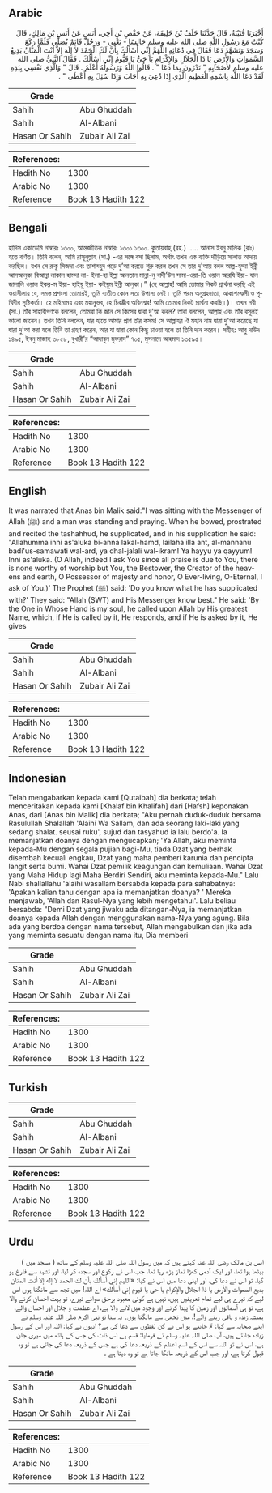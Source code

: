 ## Arabic


<div dir="rtl" lang="ar" style={{fontSize:'larger',backgroundColor:'#f8f9fa',padding:20}}>
أَخْبَرَنَا قُتَيْبَةُ، قَالَ حَدَّثَنَا خَلَفُ بْنُ خَلِيفَةَ، عَنْ حَفْصِ بْنِ أَخِي، أَنَسٍ عَنْ أَنَسِ بْنِ مَالِكٍ، قَالَ كُنْتُ مَعَ رَسُولِ اللَّهِ صلى الله عليه وسلم جَالِسًا - يَعْنِي - وَرَجُلٌ قَائِمٌ يُصَلِّي فَلَمَّا رَكَعَ وَسَجَدَ وَتَشَهَّدَ دَعَا فَقَالَ فِي دُعَائِهِ اللَّهُمَّ إِنِّي أَسْأَلُكَ بِأَنَّ لَكَ الْحَمْدَ لاَ إِلَهَ إِلاَّ أَنْتَ الْمَنَّانُ بَدِيعُ السَّمَوَاتِ وَالأَرْضِ يَا ذَا الْجَلاَلِ وَالإِكْرَامِ يَا حَىُّ يَا قَيُّومُ إِنِّي أَسْأَلُكَ ‏.‏ فَقَالَ النَّبِيُّ صلى الله عليه وسلم لأَصْحَابِهِ ‏"‏ تَدْرُونَ بِمَا دَعَا ‏"‏ ‏.‏ قَالُوا اللَّهُ وَرَسُولُهُ أَعْلَمُ ‏.‏ قَالَ ‏"‏ وَالَّذِي نَفْسِي بِيَدِهِ لَقَدْ دَعَا اللَّهَ بِاسْمِهِ الْعَظِيمِ الَّذِي إِذَا دُعِيَ بِهِ أَجَابَ وَإِذَا سُئِلَ بِهِ أَعْطَى ‏"‏ ‏.‏
</div>
<div style={{backgroundColor:'#f8f9fa',padding:20, marginBottom: 10}}><table> <thead> <tr> <th>Grade</th> <th></th> </tr> </thead> <tbody> <tr><td>Sahih</td><td>Abu Ghuddah</td></tr><tr><td>Sahih</td><td>Al-Albani</td></tr><tr><td>Hasan Or Sahih</td><td>Zubair Ali Zai</td></tr></tbody></table><table> <thead> <tr> <th>References:</th> <th></th> </tr> </thead> <tbody><tr><td>Hadith No</td><td>1300</td></tr><tr><td>Arabic No</td><td>1300</td></tr><tr><td>Reference</td><td>Book 13 Hadith 122</td></tr></tbody></table></div>

## Bengali


<div dir="ltr" lang="bn" style={{fontSize:'larger',backgroundColor:'#f8f9fa',padding:20}}>
হাদিস একাডেমি নাম্বারঃ ১৩০০, আন্তর্জাতিক নাম্বারঃ ১৩০১ ১৩০০. কুতায়বাহ্ (রহ.) ..... আনাস ইবনু মালিক (রাঃ) হতে বর্ণিত। তিনি বলেন, আমি রাসূলুল্লাহ (সা.) -এর সঙ্গে বসা ছিলাম, অর্থাৎ তখন এক ব্যক্তি দাঁড়িয়ে সালাত আদায় করছিল। যখন সে রুকূ সিজদা এবং তাশাহ্হুদ পড়ে দু’আ করতে শুরু করল তখন সে তার দু'আয় বলল আল্ল-হুম্মা ইন্নী আসআলুকা বিআন্না লাকাল হামদা লা- ইলা-হা ইল্লা আনতাল মান্না-নু বাদী’উস সামা-ওয়া-তি ওয়াল আরযি ইয়া- যাল জালালি ওয়াল ইকর-ম ইয়া- হাইয়ু ইয়া- কইয়ুম ইন্নী আলুকা।” (হে আল্লাহ! আমি তোমার নিকট প্রার্থনা করছি এই ওয়াসীলায় যে, সমস্ত প্রশংসা তোমারই, তুমি ব্যতীত কোন সত্য উপাস্য নেই। তুমি পরম অনুগ্রহদাতা, আকাশমণ্ডলী ও পৃথিবীর সৃষ্টিকর্তা। হে মহিমাময় এবং মহানুভব, হে চিরঞ্জীব অবিনশ্বর! আমি তোমার নিকট প্রার্থনা করছি।)। তখন নবী (সা.) তাঁর সাহাবীগণকে বললেন, তোমরা কি জান সে কিসের দ্বারা দু'আ করল? তারা বললেন, আল্লাহ এবং তাঁর রসূলই ভালো জানেন। তখন তিনি বললেন, যার হাতে আমার প্রাণ তাঁর কসম! সে আল্লাহর ঐ মহান নাম দ্বারা দু'আ করেছে যা দ্বারা দু'আ করা হলে তিনি তা গ্রহণ করেন, আর যা দ্বারা কোন কিছু চাওয়া হলে তা তিনি দান করেন। সহীহ: আবু দাউদ ১৪৯৫, ইবনু মাজাহ ৩৮৫৮, বুখারী’র “আদাবুল মুফরাদ” ৭০৫, মুসনাদে আহমাদ ১৩৫৯৫।
</div>
<div style={{backgroundColor:'#f8f9fa',padding:20, marginBottom: 10}}><table> <thead> <tr> <th>Grade</th> <th></th> </tr> </thead> <tbody> <tr><td>Sahih</td><td>Abu Ghuddah</td></tr><tr><td>Sahih</td><td>Al-Albani</td></tr><tr><td>Hasan Or Sahih</td><td>Zubair Ali Zai</td></tr></tbody></table><table> <thead> <tr> <th>References:</th> <th></th> </tr> </thead> <tbody><tr><td>Hadith No</td><td>1300</td></tr><tr><td>Arabic No</td><td>1300</td></tr><tr><td>Reference</td><td>Book 13 Hadith 122</td></tr></tbody></table></div>

## English


<div dir="ltr" lang="en" style={{fontSize:'larger',backgroundColor:'#f8f9fa',padding:20}}>
It was narrated that Anas bin Malik said:"I was sitting with the Messenger of Allah (ﷺ) and a man was standing and praying. When he bowed, prostrated and recited the tashahhud, he supplicated, and in his supplication he said: "Allahumma inni as'aluka bi-anna lakal-hamd, lailaha illa ant, al-mannanu badi'us-samawati wal-ard, ya dhal-jalali wal-ikram! Ya hayyu ya qayyum! Inni as'aluka. (O Allah, indeed I ask You since all praise is due to You, there is none worthy of worship but You, the Bestower, the Creator of the heavens and earth, O Possessor of majesty and honor, O Ever-living, O-Eternal, I ask of You.)' The Prophet (ﷺ) said: 'Do you know what he has supplicated with?' They said: "Allah (SWT) and His Messenger know best." He said: 'By the One in Whose Hand is my soul, he called upon Allah by His greatest Name, which, if He is called by it, He responds, and if He is asked by it, He gives
</div>
<div style={{backgroundColor:'#f8f9fa',padding:20, marginBottom: 10}}><table> <thead> <tr> <th>Grade</th> <th></th> </tr> </thead> <tbody> <tr><td>Sahih</td><td>Abu Ghuddah</td></tr><tr><td>Sahih</td><td>Al-Albani</td></tr><tr><td>Hasan Or Sahih</td><td>Zubair Ali Zai</td></tr></tbody></table><table> <thead> <tr> <th>References:</th> <th></th> </tr> </thead> <tbody><tr><td>Hadith No</td><td>1300</td></tr><tr><td>Arabic No</td><td>1300</td></tr><tr><td>Reference</td><td>Book 13 Hadith 122</td></tr></tbody></table></div>

## Indonesian


<div dir="ltr" lang="id" style={{fontSize:'larger',backgroundColor:'#f8f9fa',padding:20}}>
Telah mengabarkan kepada kami [Qutaibah] dia berkata; telah menceritakan kepada kami [Khalaf bin Khalifah] dari [Hafsh] keponakan Anas, dari [Anas bin Malik] dia berkata; "Aku pernah duduk-duduk bersama Rasulullah Shalallah 'Alaihi Wa Sallam, dan ada seorang laki-laki yang sedang shalat. seusai ruku', sujud dan tasyahud ia lalu berdo'a. Ia memanjatkan doanya dengan mengucapkan; 'Ya Allah, aku meminta kepada-Mu dengan segala pujian bagi-Mu, tiada Dzat yang berhak disembah kecuali engkau, Dzat yang maha pemberi karunia dan pencipta langit serta bumi. Wahai Dzat pemilik keagungan dan kemuliaan. Wahai Dzat yang Maha Hidup lagi Maha Berdiri Sendiri, aku meminta kepada-Mu." Lalu Nabi shallallahu 'alaihi wasallam bersabda kepada para sahabatnya: 'Apakah kalian tahu dengan apa ia memanjatkan doanya? ' Mereka menjawab, 'Allah dan Rasul-Nya yang lebih mengetahui'. Lalu beliau bersabda: "Demi Dzat yang jiwaku ada ditangan-Nya, ia memanjatkan doanya kepada Allah dengan menggunakan nama-Nya yang agung. Bila ada yang berdoa dengan nama tersebut, Allah mengabulkan dan jika ada yang meminta sesuatu dengan nama itu, Dia memberi
</div>
<div style={{backgroundColor:'#f8f9fa',padding:20, marginBottom: 10}}><table> <thead> <tr> <th>Grade</th> <th></th> </tr> </thead> <tbody> <tr><td>Sahih</td><td>Abu Ghuddah</td></tr><tr><td>Sahih</td><td>Al-Albani</td></tr><tr><td>Hasan Or Sahih</td><td>Zubair Ali Zai</td></tr></tbody></table><table> <thead> <tr> <th>References:</th> <th></th> </tr> </thead> <tbody><tr><td>Hadith No</td><td>1300</td></tr><tr><td>Arabic No</td><td>1300</td></tr><tr><td>Reference</td><td>Book 13 Hadith 122</td></tr></tbody></table></div>

## Turkish


<div dir="ltr" lang="tr" style={{fontSize:'larger',backgroundColor:'#f8f9fa',padding:20}}>

</div>
<div style={{backgroundColor:'#f8f9fa',padding:20, marginBottom: 10}}><table> <thead> <tr> <th>Grade</th> <th></th> </tr> </thead> <tbody> <tr><td>Sahih</td><td>Abu Ghuddah</td></tr><tr><td>Sahih</td><td>Al-Albani</td></tr><tr><td>Hasan Or Sahih</td><td>Zubair Ali Zai</td></tr></tbody></table><table> <thead> <tr> <th>References:</th> <th></th> </tr> </thead> <tbody><tr><td>Hadith No</td><td>1300</td></tr><tr><td>Arabic No</td><td>1300</td></tr><tr><td>Reference</td><td>Book 13 Hadith 122</td></tr></tbody></table></div>

## Urdu


<div dir="rtl" lang="ur" style={{fontSize:'larger',backgroundColor:'#f8f9fa',padding:20}}>
انس بن مالک رضی اللہ عنہ کہتے ہیں کہ میں رسول اللہ صلی اللہ علیہ وسلم کے ساتھ ( مسجد میں ) بیٹھا ہوا تھا، اور ایک آدمی کھڑا نماز پڑھ رہا تھا، جب اس نے رکوع اور سجدہ کر لیا، اور تشہد سے فارغ ہو گیا، تو اس نے دعا کی، اور اپنی دعا میں اس نے کہا: «اللہم إني أسألك بأن لك الحمد لا إله إلا أنت المنان بديع السموات والأرض يا ذا الجلال والإكرام يا حى يا قيوم إني أسألك» اے اللہ! میں تجھ سے مانگتا ہوں اس لیے کہ تیرے ہی لیے تمام تعریفیں ہیں، نہیں ہے کوئی معبود برحق سوائے تیرے، تو بہت احسان کرنے والا ہے، تو ہی آسمانوں اور زمین کا پیدا کرنے اور وجود میں لانے والا ہے، اے عظمت و جلال اور احسان والے، ہمیشہ زندہ و باقی رہنے والے!، میں تجھی سے مانگتا ہوں۔ یہ سنا تو نبی اکرم صلی اللہ علیہ وسلم نے اپنے صحابہ سے کہا: تم جانتے ہو اس نے کن لفظوں سے دعا کی ہے؟ انہوں نے کہا: اللہ اور اس کے رسول زیادہ جانتے ہیں، آپ صلی اللہ علیہ وسلم نے فرمایا: قسم ہے اس ذات کی جس کے ہاتھ میں میری جان ہے، اس نے تو اللہ سے اس کے اسم اعظم کے ذریعہ دعا کی ہے جس کے ذریعہ دعا کی جاتی ہے تو وہ قبول کرتا ہے، اور جب اس کے ذریعہ مانگا جاتا ہے تو وہ دیتا ہے ۔
</div>
<div style={{backgroundColor:'#f8f9fa',padding:20, marginBottom: 10}}><table> <thead> <tr> <th>Grade</th> <th></th> </tr> </thead> <tbody> <tr><td>Sahih</td><td>Abu Ghuddah</td></tr><tr><td>Sahih</td><td>Al-Albani</td></tr><tr><td>Hasan Or Sahih</td><td>Zubair Ali Zai</td></tr></tbody></table><table> <thead> <tr> <th>References:</th> <th></th> </tr> </thead> <tbody><tr><td>Hadith No</td><td>1300</td></tr><tr><td>Arabic No</td><td>1300</td></tr><tr><td>Reference</td><td>Book 13 Hadith 122</td></tr></tbody></table></div>
